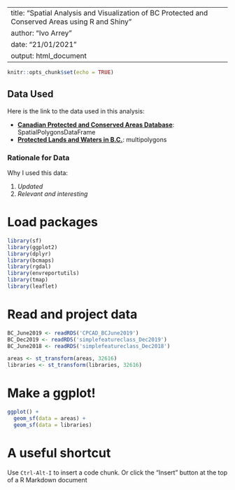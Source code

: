 --
title: "Spatial Analysis and Visualization of BC Protected and Conserved Areas using R and Shiny"
author: "Ivo Arrey"
date: "21/01/2021"
output: html_document
---

```r
knitr::opts_chunk$set(echo = TRUE)
```

## Data Used 

Here is the link to the data used in this analysis:

- [**Canadian Protected and Conserved Areas Database**](https://www.canada.ca/en/environment-climate-change/services/national-wildlife-areas/protected-conserved-areas-database.html): SpatialPolygonsDataFrame
- [**Protected Lands and Waters in B.C.**](http://www.env.gov.bc.ca/soe/indicators/land/protected-lands-and-waters.html): multipolygons

### Rationale for Data
Why I used this data:

1. *Updated*
2. *Relevant and interesting*


# Load packages
```r
library(sf)
library(ggplot2)
library(dplyr)
library(bcmaps)
library(rgdal)
library(envreportutils)
library(tmap)
library(leaflet)
```

# Read and project data
```r
BC_June2019 <- readRDS('CPCAD_BCJune2019')
BC_Dec2019 <- readRDS('simplefeatureclass_Dec2019')
BC_June2018 <- readRDS('simplefeatureclass_Dec2018')

areas <- st_transform(areas, 32616)
libraries <- st_transform(libraries, 32616)
```

# Make a ggplot!
```r
ggplot() +
  geom_sf(data = areas) +
  geom_sf(data = libraries)
```

# A useful shortcut
Use `Ctrl-Alt-I` to insert a code chunk. Or click the "Insert" button at the top of a R Markdown document
